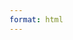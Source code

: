 ```yaml
---
format: html
---
```


<style>
  body {
  background-image: url("https://solizlawaustin.com/images/1280px-Austin_Skyline-1024x682.jpg");
  background-size: cover;
  background-repeat: no-repeat;
}
  
</style>



